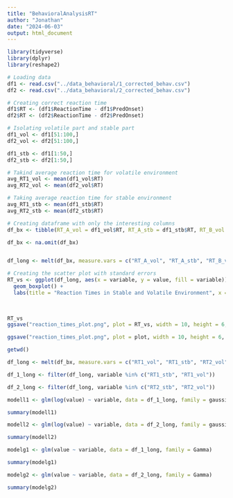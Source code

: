 ```yaml
---
title: "BehavioralAnalysisRT"
author: "Jonathan"
date: "2024-06-03"
output: html_document
---
```

```r

library(tidyverse)
library(dplyr)
library(reshape2)


```

```r
# Loading data
df1 <- read.csv("../data_behavioral/1_corrected_behav.csv")
df2 <- read.csv("../data_behavioral/2_corrected_behav.csv")

```

```r
# Creating correct reaction time
df1$RT <- (df1$ReactionTime - df1$PredOnset)
df2$RT <- (df2$ReactionTime - df2$PredOnset)

```



```r
# Isolating volatile part and stable part
df1_vol <- df1[51:100,]
df2_vol <- df2[51:100,]

df1_stb <- df1[1:50,]
df2_stb <- df2[1:50,]

```

```r
# Takind average reaction time for volatile environment
avg_RT1_vol <- mean(df1_vol$RT)
avg_RT2_vol <- mean(df2_vol$RT)

# Taking average reaction time for stable environment
avg_RT1_stb <- mean(df1_stb$RT)
avg_RT2_stb <- mean(df2_stb$RT)

```


```r
# Creating dataframe with only the interesting columns
df_bx <- tibble(RT_A_vol = df1_vol$RT, RT_A_stb = df1_stb$RT, RT_B_vol = df2_vol$RT, RT_B_stb = df2_stb$RT)

df_bx <- na.omit(df_bx)



```

```r

df_long <- melt(df_bx, measure.vars = c("RT_A_vol", "RT_A_stb", "RT_B_vol", "RT_B_stb"))

```



```r

# Creating the scatter plot with standard errors
RT_vs <- ggplot(df_long, aes(x = variable, y = value, fill = variable)) +
  geom_boxplot() +
  labs(title = "Reaction Times in Stable and Volatile Environment", x = "Participant and Category", y = "Reaction Time")
  
  
```


```r

RT_vs
ggsave("reaction_times_plot.png", plot = RT_vs, width = 10, height = 6, units = "in")

ggsave("reaction_times_plot.png", plot = plot, width = 10, height = 6, units = "in")

getwd()
```


```r
df_long <- melt(df_bx, measure.vars = c("RT1_vol", "RT1_stb", "RT2_vol", "RT2_stb"))


```


```r

df_1_long <- filter(df_long, variable %in% c("RT1_stb", "RT1_vol"))

df_2_long <- filter(df_long, variable %in% c("RT2_stb", "RT2_vol"))


```

```r

modell1 <- glm(log(value) ~ variable, data = df_1_long, family = gaussian)

summary(modell1)


```

```r
modell2 <- glm(log(value) ~ variable, data = df_2_long, family = gaussian)

summary(modell2)


```

```r

modelg1 <- glm(value ~ variable, data = df_1_long, family = Gamma)

summary(modelg1)


```

```r

modelg2 <- glm(value ~ variable, data = df_2_long, family = Gamma)

summary(modelg2)


```




